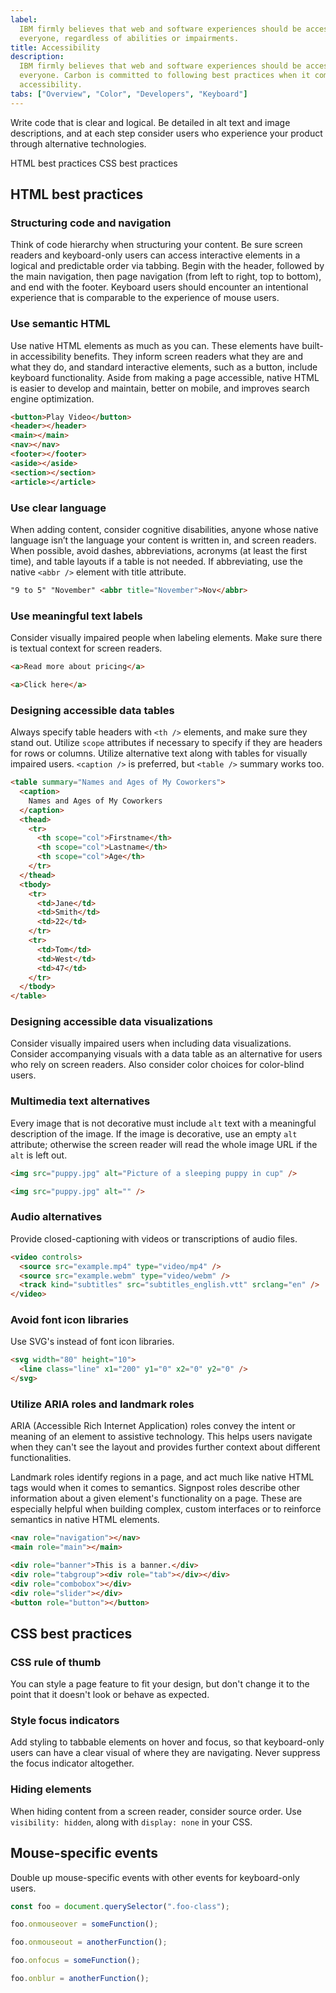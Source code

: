 ```yaml
---
label:
  IBM firmly believes that web and software experiences should be accessible for
  everyone, regardless of abilities or impairments.
title: Accessibility
description:
  IBM firmly believes that web and software experiences should be accessible for
  everyone. Carbon is committed to following best practices when it comes to
  accessibility.
tabs: ["Overview", "Color", "Developers", "Keyboard"]
---
```


<PageDescription>

Write code that is clear and logical. Be detailed in alt text and image
descriptions, and at each step consider users who experience your product
through alternative technologies.

</PageDescription>

<AnchorLinks>

<AnchorLink>HTML best practices</AnchorLink>
<AnchorLink>CSS best practices</AnchorLink>

</AnchorLinks>

## HTML best practices

### Structuring code and navigation

Think of code hierarchy when structuring your content. Be sure screen readers
and keyboard-only users can access interactive elements in a logical and
predictable order via tabbing. Begin with the header, followed by the main
navigation, then page navigation (from left to right, top to bottom), and end
with the footer. Keyboard users should encounter an intentional experience that
is comparable to the experience of mouse users.

### Use semantic HTML

Use native HTML elements as much as you can. These elements have built-in
accessibility benefits. They inform screen readers what they are and what they
do, and standard interactive elements, such as a button, include keyboard
functionality. Aside from making a page accessible, native HTML is easier to
develop and maintain, better on mobile, and improves search engine optimization.

```html
<button>Play Video</button>
<header></header>
<main></main>
<nav></nav>
<footer></footer>
<aside></aside>
<section></section>
<article></article>
```

### Use clear language

When adding content, consider cognitive disabilities, anyone whose native
language isn’t the language your content is written in, and screen readers. When
possible, avoid dashes, abbreviations, acronyms (at least the first time), and
table layouts if a table is not needed. If abbreviating, use the native
`<abbr />` element with title attribute.

```html
"9 to 5" "November" <abbr title="November">Nov</abbr>
```

### Use meaningful text labels

Consider visually impaired people when labeling elements. Make sure there is
textual context for screen readers.

<Title>Correct</Title>

```html
<a>Read more about pricing</a>
```

<Title>Incorrect</Title>

```html
<a>Click here</a>
```

### Designing accessible data tables

Always specify table headers with `<th />` elements, and make sure they stand
out. Utilize `scope` attributes if necessary to specify if they are headers for
rows or columns. Utilize alternative text along with tables for visually
impaired users. `<caption />` is preferred, but `<table />` summary works too.

```html
<table summary="Names and Ages of My Coworkers">
  <caption>
    Names and Ages of My Coworkers
  </caption>
  <thead>
    <tr>
      <th scope="col">Firstname</th>
      <th scope="col">Lastname</th>
      <th scope="col">Age</th>
    </tr>
  </thead>
  <tbody>
    <tr>
      <td>Jane</td>
      <td>Smith</td>
      <td>22</td>
    </tr>
    <tr>
      <td>Tom</td>
      <td>West</td>
      <td>47</td>
    </tr>
  </tbody>
</table>
```

### Designing accessible data visualizations

Consider visually impaired users when including data visualizations. Consider
accompanying visuals with a data table as an alternative for users who rely on
screen readers. Also consider color choices for color-blind users.

### Multimedia text alternatives

Every image that is not decorative must include `alt` text with a meaningful
description of the image. If the image is decorative, use an empty `alt`
attribute; otherwise the screen reader will read the whole image URL if the
`alt` is left out.

<Title>Be detailed and succinct</Title>

```html
<img src="puppy.jpg" alt="Picture of a sleeping puppy in cup" />
```

<Title>Give decorative images an empty `alt` attribute.</Title>

```html
<img src="puppy.jpg" alt="" />
```

### Audio alternatives

Provide closed-captioning with videos or transcriptions of audio files.

```html
<video controls>
  <source src="example.mp4" type="video/mp4" />
  <source src="example.webm" type="video/webm" />
  <track kind="subtitles" src="subtitles_english.vtt" srclang="en" />
</video>
```

### Avoid font icon libraries

Use SVG's instead of font icon libraries.

```html
<svg width="80" height="10">
  <line class="line" x1="200" y1="0" x2="0" y2="0" />
</svg>
```

### Utilize ARIA roles and landmark roles

ARIA (Accessible Rich Internet Application) roles convey the intent or meaning
of an element to assistive technology. This helps users navigate when they can't
see the layout and provides further context about different functionalities.

Landmark roles identify regions in a page, and act much like native HTML tags
would when it comes to semantics. Signpost roles describe other information
about a given element's functionality on a page. These are especially helpful
when building complex, custom interfaces or to reinforce semantics in native
HTML elements.

<Title>Landmark roles</Title>

```html
<nav role="navigation"></nav>
<main role="main"></main>
```

<Title>Signpost roles</Title>

```html
<div role="banner">This is a banner.</div>
<div role="tabgroup"><div role="tab"></div></div>
<div role="combobox"></div>
<div role="slider"></div>
<button role="button"></button>
```

## CSS best practices

### CSS rule of thumb

You can style a page feature to fit your design, but don't change it to the
point that it doesn't look or behave as expected.

### Style focus indicators

Add styling to tabbable elements on hover and focus, so that keyboard-only users
can have a clear visual of where they are navigating. Never suppress the focus
indicator altogether.

### Hiding elements

When hiding content from a screen reader, consider source order. Use
`visibility: hidden`, along with `display: none` in your CSS.

## Mouse-specific events

Double up mouse-specific events with other events for keyboard-only users.

```javascript
const foo = document.querySelector(".foo-class");

foo.onmouseover = someFunction();

foo.onmouseout = anotherFunction();

foo.onfocus = someFunction();

foo.onblur = anotherFunction();
```
